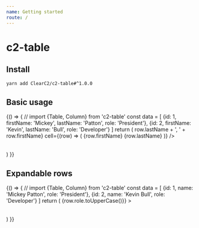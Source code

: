 ```yaml
---
name: Getting started
route: /
---
```



# c2-table

## Install

```sh
yarn add ClearC2/c2-table#^1.0.0
```

## Basic usage

<Playground>
    {() => {
        // import {Table, Column} from 'c2-table'
        const data = [
          {id: 1, firstName: 'Mickey', lastName: 'Patton', role: 'President'},
          {id: 2, firstName: 'Kevin', lastName: 'Bull', role: 'Developer'}
        ]
        return (
          <Table
            data={data}
            rowId='id'
            id='test-table'
           >
            <Column id='id' header='ID' />
            <Column
            id='name'
            header='Name'
            orderValue={row => row.lastName + ', ' + row.firstName}
            cell={(row) => (
              <React.Fragment>
                {row.firstName} {row.lastName}
              </React.Fragment>
            )}
            />
            <Column id='role' header='Role' />
          </Table>
        )
    }}
</Playground>

## Expandable rows

<Playground>
    {() => {
        // import {Table, Column} from 'c2-table'
        const data = [
          {id: 1, name: 'Mickey Patton', role: 'President'},
          {id: 2, name: 'Kevin Bull', role: 'Developer'}
        ]
        return (
          <Table
            data={data}
            rowId='id'
            id='test-table'
            onExpand={({row}) => <span>{row.role.toUpperCase()}</span>}
           >
            <Column id='id' header='ID' />
            <Column id='name' header='Name' />
          </Table>
        )
    }}
</Playground>

